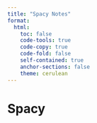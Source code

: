 ```yaml
---
title: "Spacy Notes"
format: 
  html:
    toc: false
    code-tools: true  
    code-copy: true
    code-fold: false
    self-contained: true
    anchor-sections: false
    theme: cerulean
---
```


# Spacy